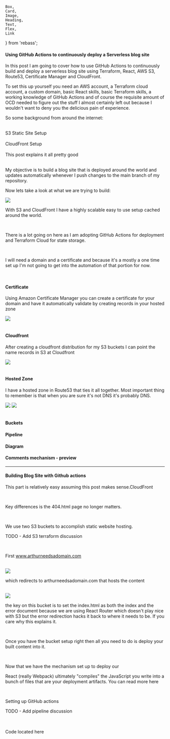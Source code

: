     Box,
    Card,
    Image,
    Heading,
    Text,
    Flex,
    Link
} from 'rebass';









#### Using GitHub Actions to continuously deploy a Serverless blog site

In this post I am going to cover how to use GitHub Actions to continuously build and deploy a serverless blog site using Terraform, React, AWS S3, Route53, Certificate Manager and CloudFront.

To set this up yourself you need an AWS account, a Terraform cloud account, a custom domain, basic React skills, basic Terraform skills, a working knowledge of GitHub Actions and of course the requisite amount of OCD needed to figure out the stuff I almost certainly left out because I wouldn't want to deny you the delicious pain of experience.

So some background from around the internet:

<br/>

<Link p={4} href={staticSiteSetup} target="_blank">S3 Static Site Setup</Link>
<br/>
<br/>

<Link p={4} href={cloudFrontSetup} target="_blank">CloudFront Setup</Link>
<br/>
<br/>

<Link p={4} href={goodExp} target="_blank">This post explains it all pretty good</Link>
<br/>
<br/>

My objective is to build a blog site that is deployed around the world and updates automatically whenever I push changes to the main branch of my repository.
<br/>

Now lets take a look at what we are trying to build:

<Image p={4} verticalAlign='middle' src="/images/6/hostedzone.png" />


With S3 and CloudFront I have a highly scalable easy to use setup cached around the world.

<br/>

There is a lot going on here as I am adopting GitHub Actions for deployment and Terraform Cloud for state storage.

<br/>

I will need a domain and a certificate and because it's a mostly a one time set up I'm not going to get into the automation of that portion for now.

<br/>

#### Certificate
Using Amazon Certificate Manager you can create a certificate for your domain and have it automatically validate by creating records in your hosted zone

<Image p={4} verticalAlign='middle' src="/images/6/acm.png" />
<br/>
<br/>

#### Cloudfront
After creating a cloudfront distribution for my S3 buckets I can point the name records in S3 at Cloudfront

<Image p={4} verticalAlign='middle' src="/images/6/cloudfront.png" />
<br/>
<br/>

#### Hosted Zone

I have a hosted zone in Route53 that ties it all together.  Most important thing to remember is that when you are sure it's not DNS it's probably DNS.


<Image p={4} verticalAlign='middle' src="/images/6/hostedzone.png" />
<Image p={4} verticalAlign='middle' src="/images/6/hostedzone2.png" />
<br/>
<br/>

#### Buckets

#### Pipeline

#### Diagram

#### Comments mechanism - preview
---

#### Building Blog Site with Github actions

This part is relatively easy assuming <Link p={0} href={Post1} target="_blank">this post</Link> makes sense.CloudFront

<br/>

Key differences is the 404.html page no longer matters.

<br/>

We use two S3 buckets to accomplish static website hosting.

TODO - Add S3 terraform discussion

<br/>

First www.arthurneedsadomain.com

<br/>

<Image p={4} verticalAlign='middle' src="/images/6/S3www.png" />

<br/>

which redirects to arthurneedsadomain.com that hosts the content

<br/>

<Image p={4} verticalAlign='middle' src="/images/6/S3domain.png" />

<br/>

the key on this bucket is to set the index.html as both the index and the error document because we are using React Router which doesn't play nice with S3 but the error redirection hacks it back to where it needs to be.  <Link p={0} href={clientSideRoute} target="_blank">If you care why this explains it.</Link>

<br/>

Once you have the bucket setup right then all you need to do is deploy your built content into it.

<br/>

Now that we have the mechanism set up to deploy our

React (really Webpack) ultimately "compiles" the JavaScript you write into a bunch of files that are your deployment artifacts.  You can read more <Link p={0} href={prodBuild} target="_blank">here</Link>

<br/>

Setting up GitHub actions

TODO - Add pipeline discussion


<br/>

<br/>

<Link p={4} href={Repo} target="_blank">Code located here</Link>

<br/>
<br/>

<br/>
